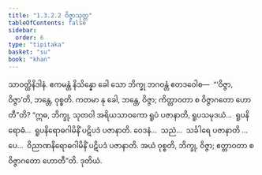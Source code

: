 ```yaml
---
title: "1.3.2.2 ဝိဇ္ဇာသုတ္တ"
tableOfContents: false
sidebar:
  order: 6
type: "tipitaka"
basket: "su"
book: "khan"
---
```



<DynamicBreadcrumb />

<Division number="114" book="khan">

<Paragraph number="683" book="khan">
သာဝတ္ထိနိဒါနံ. ဧကမန္တံ နိသိန္နော ခေါ သော ဘိက္ခု ဘဂဝန္တံ ဧတဒဝေါစ—  “‘ဝိဇ္ဇာ, ဝိဇ္ဇာ’တိ, ဘန္တေ, ဝုစ္စတိ. ကတမာ နု ခေါ, ဘန္တေ, ဝိဇ္ဇာ; ကိတ္တာဝတာ စ ဝိဇ္ဇာဂတော ဟောတီ”တိ? “ဣဓ, ဘိက္ခု, သုတဝါ အရိယသာဝကော ရူပံ ပဇာနာတိ, ရူပသမုဒယံ…  ရူပနိရောဓံ…  ရူပနိရောဓဂါမိနိံ ပဋိပဒံ ပဇာနာတိ. ဝေဒနံ…  သညံ…  သင်္ခါရေ ပဇာနာတိ …ပေ…  ဝိညာဏနိရောဓဂါမိနိံ ပဋိပဒံ ပဇာနာတိ. အယံ ဝုစ္စတိ, ဘိက္ခု, ဝိဇ္ဇာ; ဧတ္တာဝတာ စ ဝိဇ္ဇာဂတော ဟောတီ”တိ.

</Paragraph>
</Division>

<Paragraph number="684" type="center" book="khan">
ဒုတိယံ.
</Paragraph>